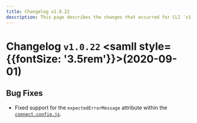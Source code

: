 ```yaml
---
title: Changelog v1.0.22
description: This page describes the changes that occurred for CLI `v1.0.22`.
---
```


# Changelog `v1.0.22` <samll style={{fontSize: '3.5rem'}}>(2020-09-01)</samll>

## Bug Fixes
 * Fixed support for the `expectedErrorMessage` attribute within the [`connect.config.js`](../docs/testing/config).
